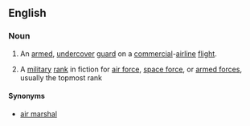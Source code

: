 ==English==
{{wikipedia}}
===Noun===
{{en-noun|head=[[sky]] [[marshal]]}}

# {{US|law enforcement}} An [[armed]], [[undercover]] [[guard]] on a [[commercial]]-[[airline]] [[flight]].
# {{fiction}} A [[military]] [[rank]] in fiction for [[air force]], [[space force]], or [[armed forces]], usually the topmost rank

====Synonyms====
* [[air marshal]]